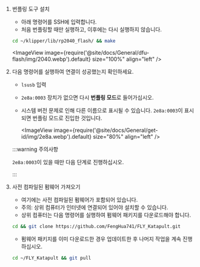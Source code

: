 1. 번플링 도구 설치

    * 아래 명령어를 SSH에 입력합니다.
    * 처음 번플링할 때만 실행하고, 이후에는 다시 실행하지 않습니다.
    ```bash
    cd ~/klipper/lib/rp2040_flash/ && make
    ```
    <ImageView image={require('@site/docs/General/dfu-flash/img/2040.webp').default} size="100%" align="left" />

2. 다음 명령어를 실행하여 연결이 성공했는지 확인하세요.

    * `lsusb` 입력
    * `2e8a:0003` 장치가 없으면 다시 **번플링 모드**로 들어가십시오.
    * 시스템 버전 문제로 인해 다른 이름으로 표시될 수 있습니다. `2e8a:0003`이 표시되면 번플링 모드로 진입한 것입니다.

        <ImageView image={require('@site/docs/General/get-id/img/2e8a.webp').default} size="80%" align="left" /> 

    :::warning 주의사항

    `2e8a:0003`이 있을 때만 다음 단계로 진행하십시오.

    :::

3. 사전 컴파일된 펌웨어 가져오기

    * 여기에는 사전 컴파일된 펌웨어가 포함되어 있습니다.
    * 주의: 상위 컴퓨터가 인터넷에 연결되어 있어야 설치할 수 있습니다.
    * 상위 컴퓨터는 다음 명령어를 실행하여 펌웨어 패키지를 다운로드해야 합니다.

    ```bash
    cd && git clone https://github.com/FengHua741/FLY_Katapult.git
    ```

    * 펌웨어 패키지를 이미 다운로드한 경우 업데이트한 후 나머지 작업을 계속 진행하십시오.

    ```bash
    cd ~/FLY_Katapult && git pull
    ```